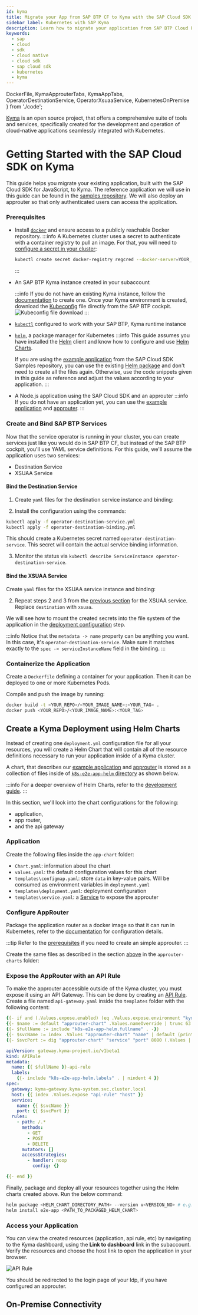 ```yaml
---
id: kyma
title: Migrate your App from SAP BTP CF to Kyma with the SAP Cloud SDK for JavaScript
sidebar_label: Kubernetes with SAP Kyma
description: Learn how to migrate your application from SAP BTP Cloud Foundry to Kyma with the SAP Cloud SDK for JavaScript
keywords:
  - sap
  - cloud
  - sdk
  - cloud native
  - cloud sdk
  - sap cloud sdk
  - kubernetes
  - kyma
---
```


  DockerFile,
  KymaApprouterTabs,
  KymaAppTabs,
  OperatorDestinationService,
  OperatorXsuaaService,
  KubernetesOnPremise
} from './code';

[Kyma](https://kyma-project.io/docs/kyma/latest/01-overview/) is an open source project, that offers a comprehensive suite of tools and services, specifically created for the development and operation of cloud-native applications seamlessly integrated with Kubernetes.

# Getting Started with the SAP Cloud SDK on Kyma

This guide helps you migrate your existing application, built with the SAP Cloud SDK for JavaScript, to Kyma.
The reference application we will use in this guide can be found in the [samples repository](https://github.com/SAP-samples/cloud-sdk-js/tree/main/samples/helm-sample-application).
We will also deploy an approuter so that only authenticated users can access the application.

### Prerequisites

- Install [`docker`](https://docs.docker.com/get-docker/) and ensure access to a publicly reachable Docker repository.
  :::info
  A Kubernetes cluster uses a secret to authenticate with a container registry to pull an image.
  For that, you will need to [configure a secret in your cluster](https://kubernetes.io/docs/tasks/configure-pod-container/pull-image-private-registry/#create-a-secret-by-providing-credentials-on-the-command-line):

  ```bash
  kubectl create secret docker-registry regcred --docker-server=YOUR_DOCKER_SERVER --docker-username=YOUR_DOCKER_USERNAME --docker-password=YOUR_DOCKER_PASSWORD --docker-email=YOUR_DOCKER_EMAIL
  ```

  :::

- An SAP BTP Kyma instance created in your subaccount
  <!-- vale off -->

  :::info
  If you do not have an existing Kyma instance, follow the [documentation](https://help.sap.com/docs/btp/sap-business-technology-platform/create-kyma-environment-instance) to create one.
  Once your Kyma environment is created, download the [Kubeconfig](https://kubernetes.io/docs/concepts/configuration/organize-cluster-access-kubeconfig/) file directly from the SAP BTP cockpit.
  ![Kubeconfig file download](../img/btp-cockpit-kubeconfig-url.png)
  :::
  <!-- vale on -->

- [`kubectl`](https://kubernetes.io/docs/tasks/tools/) configured to work with your SAP BTP, Kyma runtime instance
- [`helm`](https://helm.sh/docs/intro/install/), a package manager for Kubernetes
  :::info
  This guide assumes you have installed the [Helm](https://helm.sh/docs/intro/install/) client and know how to configure and use [Helm Charts](https://helm.sh/docs/topics/charts/).

  If you are using the [example application](https://github.com/SAP-samples/cloud-sdk-js/tree/main/samples/helm-sample-application/application) from the SAP Cloud SDK Samples repository, you can use the existing [Helm package](https://github.com/SAP-samples/cloud-sdk-js/blob/main/samples/helm-sample-application/helm-chart/k8s-e2e-app-helm-0.1.5.tgz) and don't need to create all the files again.
  Otherwise, use the code snippets given in this guide as reference and adjust the values according to your application.
  :::

- A Node.js application using the SAP Cloud SDK and an approuter
  :::info
  If you do not have an application yet, you can use the [example application](https://github.com/SAP-samples/cloud-sdk-js/tree/main/samples/helm-sample-application/application) and [approuter](https://github.com/SAP-samples/cloud-sdk-js/tree/main/samples/k8s-sample-application/approuter).
  :::

### Create and Bind SAP BTP Services

Now that the service operator is running in your cluster, you can create services just like you would do in SAP BTP CF, but instead of the SAP BTP cockpit, you'll use YAML service definitions.
For this guide, we'll assume the application uses two services:

- Destination Service
- XSUAA Service

#### Bind the Destination Service

1. Create `yaml` files for the destination service instance and binding:

<OperatorDestinationService />

2. Install the configuration using the commands:

```bash
kubectl apply -f operator-destination-service.yml
kubectl apply -f operator-destination-binding.yml
```

This should create a Kubernetes secret named `operator-destination-service`.
This secret will contain the actual service binding information.

3. Monitor the status via `kubectl describe ServiceInstance operator-destination-service`.

#### Bind the XSUAA Service

Create `yaml` files for the XSUAA service instance and binding:

<OperatorXsuaaService />

2. Repeat steps 2 and 3 from the [previous section](#bind-the-destination-service) for the XSUAA service.
   Replace `destination` with `xsuaa`.

We will see how to mount the created secrets into the file system of the application in the [deployment configuration](#create-a-deployment-configuration) step.

:::info
Notice that the `metadata -> name` property can be anything you want.
In this case, it's `operator-destination-service`.
Make sure it matches exactly to the `spec -> serviceInstanceName` field in the binding.
:::

### Containerize the Application

Create a `Dockerfile` defining a container for your application.
Then it can be deployed to one or more Kubernetes Pods.

<DockerFile />

Compile and push the image by running:

```bash
docker build -t <YOUR_REPO>/<YOUR_IMAGE_NAME>:<YOUR_TAG> .
docker push <YOUR_REPO>/<YOUR_IMAGE_NAME>:<YOUR_TAG>
```

## Create a Kyma Deployment using Helm Charts

Instead of creating one `deployment.yml` configuration file for all your resources, you will create a Helm Chart that will contain all of the resource definitions necessary to run your application inside of a Kyma cluster.

A chart, that describes our [example application](https://github.com/SAP-samples/cloud-sdk-js/tree/main/samples/helm-sample-application/application) and [approuter](https://github.com/SAP-samples/cloud-sdk-js/tree/main/samples/helm-sample-application/application/approuter) is stored as a collection of files inside of [`k8s-e2e-app-helm` directory](https://github.com/SAP-samples/cloud-sdk-js/tree/main/samples/helm-sample-application/helm-chart/k8s-e2e-app-helm) as shown below.

:::info
For a deeper overview of Helm Charts, refer to the [development guide](https://helm.sh/docs/topics/charts/).
:::

In this section, we'll look into the chart configurations for the following:

- application,
- app router,
- and the api gateway

### Application

Create the following files inside the `app-chart` folder:

- `Chart.yaml`: information about the chart
- `values.yaml`: the default configuration values for this chart
- `templates\configmap.yaml`: store `data` in key-value pairs. Will be consumed as environment variables in `deployment.yaml`
- `templates\deployment.yaml`: deployment configuration
- `templates\service.yaml`: a [Service](https://kubernetes.io/docs/concepts/services-networking/service/) to expose the approuter

<KymaAppTabs />

### Configure AppRouter

Package the application router as a docker image so that it can run in Kubernetes, refer to the [documentation](https://blogs.sap.com/2020/04/03/sap-application-router/) for configuration details.

:::tip
Refer to the [prerequisites](#prerequisites) if you need to create an simple approuter.
:::

Create the same files as described in the section [above](#application) in the `approuter-charts` folder:

<KymaApprouterTabs />

### Expose the AppRouter with an API Rule

To make the approuter accessible outside of the Kyma cluster, you must expose it using an API Gateway.
This can be done by creating an [API Rule](https://kyma-project.io/docs/kyma/latest/05-technical-reference/00-custom-resources/apix-01-apirule).
Create a file named `api-gateway.yaml` inside the `templates` folder with the following content:

```yaml title="api-gateway.yaml"
{{- if and (.Values.expose.enabled) (eq .Values.expose.environment "kyma") -}}
{{- $name := default "approuter-chart" .Values.nameOverride | trunc 63 | trimSuffix "-" -}}
{{- $fullName := include "k8s-e2e-app-helm.fullname" . -}}
{{- $svcName := index .Values "approuter-chart" "name" | default (printf "%s-%s-svc" .Release.Name $name) | trunc 63 | trimSuffix "-" | quote -}}
{{- $svcPort := dig "approuter-chart" "service" "port" 8080 (.Values | merge (dict)) -}}

apiVersion: gateway.kyma-project.io/v1beta1
kind: APIRule
metadata:
  name: {{ $fullName }}-api-rule
  labels:
    {{- include "k8s-e2e-app-helm.labels" . | nindent 4 }}
spec:
  gateway: kyma-gateway.kyma-system.svc.cluster.local
  host: {{ index .Values.expose "api-rule" "host" }}
  service:
    name: {{ $svcName }}
    port: {{ $svcPort }}
  rules:
    - path: /.*
      methods:
        - GET
        - POST
        - DELETE
      mutators: []
      accessStrategies:
        - handler: noop
          config: {}

{{- end }}
```

Finally, package and deploy all your resources together using the Helm charts created above.
Run the below command:

```bash
helm package <HELM_CHART_DIRECTORY_PATH> --version v<VERSION_NO> # e.g. v1.0.0
helm install e2e-app <PATH_TO_PACKAGED_HELM_CHART>
```

### Access your Application

You can view the created resources (application, api rule, etc) by navigating to the Kyma dashboard, using the **Link to dashboard** link in the subaccount.
Verify the resources and choose the host link to open the application in your browser.

![API Rule](../img/kyma-api-rule.png)

You should be redirected to the login page of your Idp, if you have configured an approuter.

## On-Premise Connectivity

<KubernetesOnPremise />